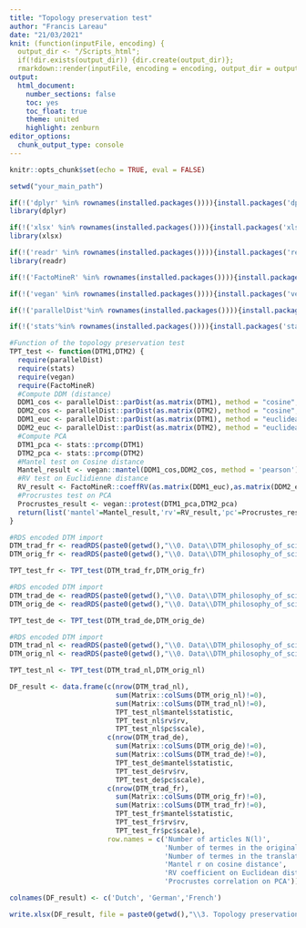---
title: "Topology preservation test"
author: "Francis Lareau"
date: "21/03/2021"
knit: (function(inputFile, encoding) {
  output_dir <- "/Scripts_html";
  if(!dir.exists(output_dir)) {dir.create(output_dir)};
  rmarkdown::render(inputFile, encoding = encoding, output_dir = output_dir) })
output:
  html_document:
    number_sections: false
    toc: yes
    toc_float: true
    theme: united
    highlight: zenburn
editor_options:
  chunk_output_type: console
---

```{r setup, include=FALSE}
knitr::opts_chunk$set(echo = TRUE, eval = FALSE)
```
   
```{r 1 Librairies}

setwd("your_main_path")

if(!('dplyr' %in% rownames(installed.packages()))){install.packages('dplyr')}
library(dplyr)

if(!('xlsx' %in% rownames(installed.packages()))){install.packages('xlsx')}
library(xlsx)

if(!('readr' %in% rownames(installed.packages()))){install.packages('readr')}
library(readr)

if(!('FactoMineR' %in% rownames(installed.packages()))){install.packages('FactoMineR')}

if(!('vegan' %in% rownames(installed.packages()))){install.packages('vegan')}

if(!('parallelDist'%in% rownames(installed.packages()))){install.packages('parallelDist')}

if(!('stats'%in% rownames(installed.packages()))){install.packages('stats')}

#Function of the topology preservation test
TPT_test <- function(DTM1,DTM2) {
  require(parallelDist)
  require(stats)
  require(vegan)
  require(FactoMineR)
  #Compute DDM (distance)
  DDM1_cos <- parallelDist::parDist(as.matrix(DTM1), method = "cosine", threads = 16) 
  DDM2_cos <- parallelDist::parDist(as.matrix(DTM2), method = "cosine", threads = 16) 
  DDM1_euc <- parallelDist::parDist(as.matrix(DTM1), method = "euclidean", threads = 16)
  DDM2_euc <- parallelDist::parDist(as.matrix(DTM2), method = "euclidean", threads = 16)
  #Compute PCA
  DTM1_pca <- stats::prcomp(DTM1)
  DTM2_pca <- stats::prcomp(DTM2)
  #Mantel test on Cosine distance
  Mantel_result <- vegan::mantel(DDM1_cos,DDM2_cos, method = 'pearson')
  #RV test on Euclidienne distance
  RV_result <- FactoMineR::coeffRV(as.matrix(DDM1_euc),as.matrix(DDM2_euc))
  #Procrustes test on PCA
  Procrustes_result <- vegan::protest(DTM1_pca,DTM2_pca)
  return(list('mantel'=Mantel_result,'rv'=RV_result,'pc'=Procrustes_result))
}

```

```{r 2 Topology preservation test for FR}

#RDS encoded DTM import
DTM_trad_fr <- readRDS(paste0(getwd(),"\\0. Data\\DTM_philosophy_of_science_translation_fr.rds"))
DTM_orig_fr <- readRDS(paste0(getwd(),"\\0. Data\\DTM_philosophy_of_science_original_fr.rds"))

TPT_test_fr <- TPT_test(DTM_trad_fr,DTM_orig_fr)

```

```{r 3 Topology preservation test for DE}

#RDS encoded DTM import
DTM_trad_de <- readRDS(paste0(getwd(),"\\0. Data\\DTM_philosophy_of_science_translation_de.rds"))
DTM_orig_de <- readRDS(paste0(getwd(),"\\0. Data\\DTM_philosophy_of_science_original_de.rds"))

TPT_test_de <- TPT_test(DTM_trad_de,DTM_orig_de)

```

```{r 4 Topology preservation test for NL}

#RDS encoded DTM import
DTM_trad_nl <- readRDS(paste0(getwd(),"\\0. Data\\DTM_philosophy_of_science_translation_nl.rds"))
DTM_orig_nl <- readRDS(paste0(getwd(),"\\0. Data\\DTM_philosophy_of_science_original_nl.rds"))

TPT_test_nl <- TPT_test(DTM_trad_nl,DTM_orig_nl)

```

```{r 5 Results export}

DF_result <- data.frame(c(nrow(DTM_trad_nl),
                          sum(Matrix::colSums(DTM_orig_nl)!=0),
                          sum(Matrix::colSums(DTM_trad_nl)!=0),
                          TPT_test_nl$mantel$statistic,
                          TPT_test_nl$rv$rv,
                          TPT_test_nl$pc$scale),
                        c(nrow(DTM_trad_de),
                          sum(Matrix::colSums(DTM_orig_de)!=0),
                          sum(Matrix::colSums(DTM_trad_de)!=0),
                          TPT_test_de$mantel$statistic,
                          TPT_test_de$rv$rv,
                          TPT_test_de$pc$scale),
                        c(nrow(DTM_trad_fr),
                          sum(Matrix::colSums(DTM_orig_fr)!=0),
                          sum(Matrix::colSums(DTM_trad_fr)!=0),
                          TPT_test_fr$mantel$statistic,
                          TPT_test_fr$rv$rv,
                          TPT_test_fr$pc$scale),
                        row.names = c('Number of articles N(l)',
                                      'Number of termes in the original lexicon M(l)',
                                      'Number of termes in the translated lexicon M*(l)',
                                      'Mantel r on cosine distance',
                                      'RV coefficient on Euclidean distance',
                                      'Procrustes correlation on PCA'))

colnames(DF_result) <- c('Dutch', 'German','French')

write.xlsx(DF_result, file = paste0(getwd(),"\\3. Topology preservation test\\Results_of_topology_preservation_test.xlsx"), sheetName="Results", row.names=T)

```


